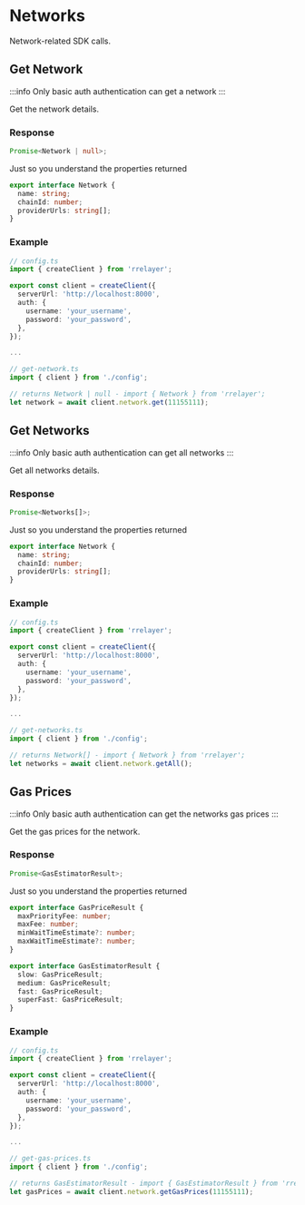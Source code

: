 # Networks

Network-related SDK calls.

## Get Network

:::info
Only basic auth authentication can get a network
:::

Get the network details.

### Response

```ts
Promise<Network | null>;
```

Just so you understand the properties returned

```ts
export interface Network {
  name: string;
  chainId: number;
  providerUrls: string[];
}
```

### Example

```ts
// config.ts
import { createClient } from 'rrelayer';

export const client = createClient({
  serverUrl: 'http://localhost:8000',
  auth: {
    username: 'your_username',
    password: 'your_password',
  },
});

...

// get-network.ts
import { client } from './config';

// returns Network | null - import { Network } from 'rrelayer';
let network = await client.network.get(11155111);
```

## Get Networks

:::info
Only basic auth authentication can get all networks
:::

Get all networks details.

### Response

```ts
Promise<Networks[]>;
```

Just so you understand the properties returned

```ts
export interface Network {
  name: string;
  chainId: number;
  providerUrls: string[];
}
```

### Example

```ts
// config.ts
import { createClient } from 'rrelayer';

export const client = createClient({
  serverUrl: 'http://localhost:8000',
  auth: {
    username: 'your_username',
    password: 'your_password',
  },
});

...

// get-networks.ts
import { client } from './config';

// returns Network[] - import { Network } from 'rrelayer';
let networks = await client.network.getAll();
```

## Gas Prices

:::info
Only basic auth authentication can get the networks gas prices
:::

Get the gas prices for the network.

### Response

```ts
Promise<GasEstimatorResult>;
```

Just so you understand the properties returned

```ts
export interface GasPriceResult {
  maxPriorityFee: number;
  maxFee: number;
  minWaitTimeEstimate?: number;
  maxWaitTimeEstimate?: number;
}

export interface GasEstimatorResult {
  slow: GasPriceResult;
  medium: GasPriceResult;
  fast: GasPriceResult;
  superFast: GasPriceResult;
}
```

### Example

```ts
// config.ts
import { createClient } from 'rrelayer';

export const client = createClient({
  serverUrl: 'http://localhost:8000',
  auth: {
    username: 'your_username',
    password: 'your_password',
  },
});

...

// get-gas-prices.ts
import { client } from './config';

// returns GasEstimatorResult - import { GasEstimatorResult } from 'rrelayer';
let gasPrices = await client.network.getGasPrices(11155111);
```
